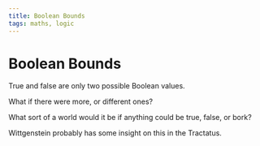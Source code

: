 ```yaml
---
title: Boolean Bounds
tags: maths, logic
---
```


# Boolean Bounds

True and false are only two possible Boolean values.

What if there were more, or different ones?

What sort of a world would it be if anything could be true, false, or bork?

Wittgenstein probably has some insight on this in the Tractatus.
